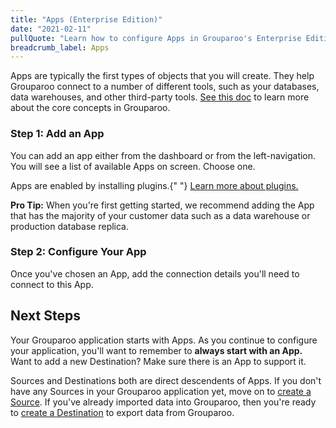 ```yaml
---
title: "Apps (Enterprise Edition)"
date: "2021-02-11"
pullQuote: "Learn how to configure Apps in Grouparoo's Enterprise Edition."
breadcrumb_label: Apps
---
```


Apps are typically the first types of objects that you will create. They help Grouparoo connect to a number of different tools, such as your databases, data warehouses, and other third-party tools. [See this doc](/docs/getting-started/product-concepts) to learn more about the core concepts in Grouparoo.

### Step 1: Add an App

You can add an app either from the dashboard or from the left-navigation. You will see a list of available Apps on screen. Choose one.

<Alert variant="primary">
  <p className="mb-0">
    Apps are enabled by installing plugins.{" "}
    <a href="/docs/installation/plugins">Learn more about plugins.</a>
  </p>
</Alert>

**Pro Tip:** When you're first getting started, we recommend adding the App that has the majority of your customer data such as a data warehouse or production database replica.

<ImageInBrowserFrame
  centered
  alt="Add App"
  src="/images/docs/guides/add-app.png"
  width={820}
  height={414}
/>

<ImageInBrowserFrame
  centered
  alt="Add App Left Nav"
  src="/images/docs/guides/add-app-nav.png"
  width={820}
  height={414}
/>

### Step 2: Configure Your App

Once you've chosen an App, add the connection details you'll need to connect to this App.

<ImageInBrowserFrame
  centered
  alt="Add App Left Nav"
  src="/images/docs/guides/add-app-postgres.png"
  width={820}
  height={414}
/>

## Next Steps

Your Grouparoo application starts with Apps. As you continue to configure your application, you'll want to remember to **always start with an App.** Want to add a new Destination? Make sure there is an App to support it.

Sources and Destinations both are direct descendents of Apps. If you don't have any Sources in your Grouparoo application yet, move on to [create a Source](/docs/running/ui-enterprise/sources). If you've already imported data into Grouparoo, then you're ready to [create a Destination](/docs/running/ui-enterprise/destinations) to export data from Grouparoo.
